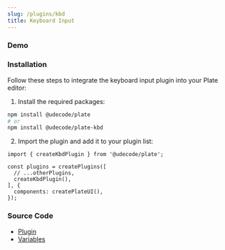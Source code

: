 ```yaml
---
slug: /plugins/kbd
title: Keyboard Input
---
```


[//]: # (you can use the following list of keyboard shortcuts to get started:)

[//]: # ()
[//]: # (- Bold: **`Ctrl/Cmd + B`**)

[//]: # (- Italic: **`Ctrl/Cmd + I`**)

[//]: # (- Underline: **`Ctrl/Cmd + U`**)

[//]: # (- Strikethrough: **`Ctrl/Cmd + Shift + X`**)

[//]: # (- Code: **`Ctrl/Cmd + E`**)

[//]: # (- Blockquote: **`Ctrl/Cmd + Shift + .`**)

[//]: # (- Code Block: **`Ctrl/Cmd + Shift + 8`**)

[//]: # (- Heading 1-6: **`Ctrl/Cmd + Alt/Opt + 1-6`**)

[//]: # (- Paragraph: **`Ctrl/Cmd + Alt/Opt + 0`**)

[//]: # (- Undo: **`Ctrl/Cmd + Z`**)

[//]: # (- Redo: **`Ctrl/Cmd + Shift + Z`**)

[//]: # (- Cut: **`Ctrl/Cmd + X`**)

[//]: # (- Copy: **`Ctrl/Cmd + C`**)

[//]: # (- Paste: **`Ctrl/Cmd + V`**)

[//]: # (- Select All: **`Ctrl/Cmd + A`**)

### Demo




<KbdSandpack />

### Installation

Follow these steps to integrate the keyboard input plugin into your Plate editor:

1. Install the required packages:

```bash npm2yarn
npm install @udecode/plate
# or
npm install @udecode/plate-kbd
```

2. Import the plugin and add it to your plugin list:

```tsx
import { createKbdPlugin } from '@udecode/plate';

const plugins = createPlugins([
  // ...otherPlugins,
  createKbdPlugin(),
], {
  components: createPlateUI(),
});
```

### Source Code

- [Plugin](https://github.com/udecode/plate/blob/main/packages/nodes/kbd/src/createKbdPlugin.ts)
- [Variables](https://github.com/udecode/plate/blob/main/apps/www/src)
